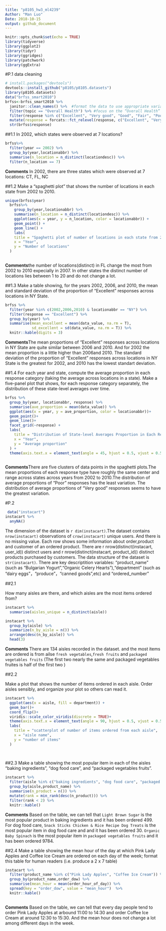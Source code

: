 ```yaml
---
title: "p8105_hw3_ml4239"
Author: "Man Luo"
Date: 2018-10-15
output: github_document
---
```


```r
knitr::opts_chunk$set(echo = TRUE)
library(tidyverse)
library(ggplot2)
library(tidyr)
library(ggridges)
library(patchwork)
library(ggExtra)
```

#P.1
data cleaning 
```r
# install.packages("devtools")
devtools::install_github("p8105/p8105.datasets")
library(p8105.datasets)
data("brfss_smart2010") 
brfss<-brfss_smart2010 %>% 
  janitor::clean_names() %>%  #format the data to use appropriate variable names;
  filter(topic == "Overall Health") %>% #focus on the “Overall Health” topic
  filter(response %in% c("Excellent", "Very good", "Good", "Fair", "Poor")) %>% #include only responses from “Excellent” to “Poor”
  mutate(response = forcats::fct_relevel(response, c("Excellent", "Very good", "Good", "Fair", "Poor"))) #organize responses as a factor taking levels ordered from “Excellent” to “Poor”
  str(brfss$response)
```

##1.1
In 2002, which states were observed at 7 locations?
```r
brfss%>% 
  filter(year == 2002) %>% 
  group_by(year,locationabbr) %>% 
  summarise(n_location = n_distinct(locationdesc)) %>% 
  filter(n_location == 7)
```

**Comments** In 2002, there are three states which were observed at 7 locations: CT, FL, NC

##1.2
Make a “spaghetti plot” that shows the number of locations in each state from 2002 to 2010.

```r
unique(brfss$year)
  brfss%>% 
    group_by(year,locationabbr) %>% 
    summarise(n_location = n_distinct(locationdesc)) %>% 
    ggplot(aes(x = year, y = n_location, color = locationabbr)) +
    geom_point() +
    geom_line() +
    labs(
    title = "Spaghetti plot of number of locations in each state from 2002 to 2010",
    x = "Year",
    y = "Number of locations"
  )
    
```

**Comments**the number of locations(distinct) in FL change the most from 2002 to 2010 expecially in 2007. In other states the distinct number of locations lies between 1 to 20 and do not change a lot.

##1.3
Make a table showing, for the years 2002, 2006, and 2010, the mean and standard deviation of the proportion of “Excellent” responses across locations in NY State.


```r
brfss %>% 
  filter(year %in% c(2002,2006,2010) & locationabbr == "NY") %>% 
  filter(response == "Excellent") %>% 
  group_by(year) %>% 
  summarise(mean_excellent = mean(data_value, na.rm = T),
            sd_excellent = sd(data_value, na.rm = T)) %>% 
  knitr::kable(digits = 3)
```

**Comments**The mean proportions of “Excellent” responses across locations in NY State are quite similar between 2006 and 2010. And for 2002 the mean proportion is a little higher than 2006and 2010. The standard deviation of the proportion of “Excellent” responses across locations in NY State is the greatest for 2002, and 2010 has the lowest standart deviation.

##1.4
For each year and state, compute the average proportion in each response category (taking the average across locations in a state). Make a five-panel plot that shows, for each response category separately, the distribution of these state-level averages over time.

```r
brfss %>% 
  group_by(year, locationabbr, response) %>% 
  summarise(ave_proportion = mean(data_value)) %>% 
  ggplot(aes(x = year, y = ave_proportion, color = locationabbr))+
  geom_point()+
  geom_line()+
  facet_grid(~response) +
  labs(
    title = "Distribution of State-level Averages Proportion in Each Response for Each Year ",
    x = "Year",
    y = "Average proportion"
  ) +
  theme(axis.text.x = element_text(angle = 45, hjust = 0.5, vjust = 0.5,size = 8), legend.position = "right") 
  
```

**Comments**There are five clusters of data points in the spaghetti plots.The mean proportions of each response type have roughly the same center and range across states across years from 2002 to 2010.The distribution of average proportions of "Poor" responses has the least variation. The distribution of average proportions of "Very good" responses seems to have the greatest variation. 

#P.2



```r
 data("instacart")
instacart %>% 
  anyNA()
```
The dimension of the dataset is `r dim(instacart)`.The dataset contains `nrow(instacart)` observations of `crow(instacart)` unique users. And there is no missing value. Each row shows some information about order,product and customer of an ordered product. There are r nrow(distinct(instacart, user_id)) distinct users and r nrow(distinct(instacart, product_id)) distinct products purchased by customers. The data structure of the dataset is `str(instacart)`. There are key descriptition variables: "product_name" (such as "Bulgarian Yogurt","Organic Celery Hearts"),"department" (such as "dairy eggs"，"produce"，"canned goods",etc) and "ordered_number"


##2.1

How many aisles are there, and which aisles are the most items ordered from?
```r
instacart %>% 
  summarise(aisles_unique = n_distinct(aisle))

instacart %>% 
  group_by(aisle) %>% 
  summarize(n_by_aisle = n()) %>% 
  arrange(desc(n_by_aisle)) %>% 
  head(3)
```

**Comments** There are 134 aisles recorded in the dataset. and the most items are ordered is from ailse `fresh vegetables`,`fresh fruits` and `packaged vegetables fruits` (The first two nearly the same and packaged vegetables fruites is half of the first two )

##2.2

Make a plot that shows the number of items ordered in each aisle. Order aisles sensibly, and organize your plot so others can read it.

```r
instacart %>%
  ggplot(aes(x = aisle, fill = department)) + 
  geom_bar()+
  coord_flip()+
  viridis::scale_color_viridis(discrete = TRUE)+
  theme(axis.text.x = element_text(angle = 90, hjust = 0.5, vjust = 0.5,size = 5.5),legend.position = "right")+
  labs(
    title = "scatterplot of number of items ordered from each aisle",
    x = "aisle name",
    y = "number of items"
  )
  
  
```

##2.3
Make a table showing the most popular item in each of the aisles “baking ingredients”, “dog food care”, and “packaged vegetables fruits”.

```r
instacart %>% 
  filter(aisle %in% c("baking ingredients", "dog food care", "packaged vegetables fruits")) %>% 
  group_by(aisle,product_name) %>% 
  summarise(n_product = n()) %>% 
  mutate(rank = min_rank(desc(n_product))) %>% 
  filter(rank < 2) %>% 
  knitr::kable()
```

**Comments** Based on the table, we can tell that `Light Brown Sugar` is the most popular product in baking ingredients and it has been ordered 499. For dog food care, `Snack Sticks Chicken & Rice Recipe Dog Treats` is the most popular item in dog food care and and it has been ordered 30. `Organic Baby Spinach` is the most popular item in  `packaged vegetables fruits ` and it has been ordered 9784.

##2.4
Make a table showing the mean hour of the day at which Pink Lady Apples and Coffee Ice Cream are ordered on each day of the week; format this table for human readers (i.e. produce a 2 x 7 table)

```r
instacart %>% 
  filter(product_name %in% c("Pink Lady Apples", "Coffee Ice Cream")) %>% 
  group_by(product_name,order_dow) %>% 
  summarise(mean_hour = mean(order_hour_of_day)) %>% 
  spread(key = "order_dow", value = "mean_hour")  %>% 
  knitr::kable()
  
```

**Comments** Based on the table, we can tell that every day people tend to order Pink Lady Apples at arbound 11:00 to 14:30 and order Coffee Ice Cream at around 12:30 to 15:30. And the mean hour does not change a lot among different days in the week. 
